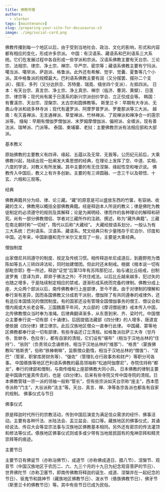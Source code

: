 ```yaml
---
title: 佛教传播
authors:
  - slorber
tags: [maintenance]
slug: /preparing-your-site-for-docusaurus-v3
image: ./img/social-card.png
---
```


佛教传播到每一个地区以后，由于受到当地社会、政治、文化的影响，形式和内容都有相应的变化，形成许多宗派。
中国：有汉语系、藏语系和巴利语系三大系统。它们在发展过程中各自形成一些学派和宗派。汉语系佛教主要有天台宗、三论宗、法相宗、律宗、净土宗、禅宗、华严宗、密宗等；藏语系佛教主要有宁玛派、噶当派、噶举派、萨迦派、格鲁派。此外还有希解、觉宇、觉囊、夏鲁等几个小派。其中格鲁派的规模最大。巴利语系佛教主要有润（又分摆罢、摆孙二个支派）、摆庄、多列（又分达拱旦、苏特曼、瑞竟、缅坐四个支派）、左抵四派。
日本：有天台宗、真言宗、净土宗、净土真宗、禅宗（临济、曹洞、黄檗）、日莲宗、律宗等；现代尚有属于日莲系的新兴宗派创价学会、立正佼成会等。
韩国：有曹溪宗、天台宗、涅槃宗、太古宗和圆佛教等。
斯里兰卡：早期有大寺派、无畏山寺派和祇多林寺派；现代有暹罗派、阿摩罗普罗派、罗曼那派等三大派。
越南：有灭喜禅派、无言通禅派、草堂禅派、竹林禅派、了观禅派和禅净合一的莲宗派等。
缅甸：早期有僧伽罗僧伽派、末罗姆摩僧伽派、偏袒派、全缠派，现有善法派、瑞琴派、门派等。
泰国、柬埔寨、老挝：主要佛教宗派有法相应部和大部派。

基本教义

原始佛教的主要教义有四谛、缘起、五蕴以及无常、无我等。公历纪元前后，大乘佛教兴起，陆续出现一批阐发大乘思想的经典，在理论上发挥了空、中道、实相、六度的学说，对教义有所发展。其中主要的有无住涅槃、缘起性空和唯识说。
佛教传入中国后，教义上有许多创新。主要的有三谛圆融、一念三千以及顿悟、十玄、六相和三观等。

经典

佛教典籍共分为经、律、论三藏。“藏”的原意是可以盛放东西的竹箧，有容纳、收藏的含义，佛教用以概括全部佛教典籍。经是释迦本人所说的教义；律是佛陀为教徒制定的必须遵守的规则及其解释；论是为阐明经、律而作的各种理论的解释和研究。尚有一部分佛教僧侣、学者对三藏所作的注疏、撰述，称为“藏外典籍”。三藏在南北朝时称“一切经”，隋代以后称“大藏经”。
大藏经按语系划分，一般认为有三大系统：巴利语系、汉语系、藏语系。梵文经典只有少量残存于尼泊尔、印度和中国。近年来，中国新疆和克什米尔又发现了一些，主要是大乘经典。

僧伽制度

出家僧尼共同遵守的制度、规定及传统习惯。相传释迦牟尼成道后，到鹿野苑为憍陈如等五人三转四谛法轮，同时始建僧团。但此时还未制戒。根据《根本说一切有部毗奈耶》卷一所述，释迦“证觉”后第13年有苏阵那犯过，始与诸比丘结戒，创制波罗夷（意译为弃，即弃于佛法之外）不共住戒法。以后比丘越来越多，犯过失的也随之增多，于是陆续制定相应的禁戒，逐渐形成系统而完备的律制。佛教分成上座、大众两个部派以后，南传佛教奉行上座部律，至今不衰。由于对律制的理解和奉行渐有差异，因而各国佛教又分成若干派别，僧伽除了有共同遵奉的戒律外，还有适应本国情况的僧团制度。有的国家还设有管理全国僧伽事务的僧王、僧议会和僧内阁或大长老会等。三国魏嘉平年间，大众部的《摩诃僧祇律》戒本传入中国，北传佛教僧众当时奉为准绳。后律典翻译渐多，从东晋到宋、齐、梁时代，中国僧众主要奉行说一切有部《十诵律》。后因提倡法藏部《四分律》的人增多，唐道宣便依据《四分律》建立律宗。此后汉族地区僧众一直奉行此律。
中国藏、蒙等地区佛教都奉行说一切有部律，有些寺庙还订立清规。如格鲁派拉萨三大寺（甘丹寺、哲蚌寺、色拉寺），都有自家的清规，它们设有“堪布”（相当于汉地丛林的“住持”）、“翁则”（负责领众念诵修持，相当于汉地丛林的“维那”）、“格贵”（蒙族佛教叫“格斯贵”，俗称“铁棒喇嘛”，监察僧众勤惰，相当于汉地丛林的“僧值”）、“涅巴”（管家，职掌库房财务等）、“强佐”（管理扎仓行政事务和财产）等职分司各事。
中国傣族等地区巴利语系佛教的最高领袖称“松迪阿伽摩尼”，寺院住持称“都龙”，奉行的律部和僧制，与南传缅甸上座部佛教大同小异。
日本佛教的律制主要是中国唐代鉴真传去的，也是《四分律》。后来有些寺院又传中国寺院的清规。日本佛教管辖一宗一派的领袖一般称“管长”，但有些宗派如天台宗称“座主”，西本愿寺派称“门主”，大谷派称“法主”等。天台、真言、禅、净等各宗各派也都各有自家的规制。
佛事仪式与节日


佛事仪式

原是释迦时代所行的宗教活动，传到中国后演变为满足信众需求的经忏、佛事活动。主要有各种忏法、水陆法会、盂兰盆会、焰口等。藏族地区的佛事仪式，其诵经说法、传召大会等显宗法事与汉族地区佛教基本相同。另外还有密宗的传法灌顶和修法等仪式。傣族地区佛事仪式则或多或少带有当地居民固有的鬼神崇拜和精灵崇拜等的痕迹。

主要节日

主要节日有佛诞节（亦称浴佛节）、成道节（亦称佛成道日、腊八节）、涅槃节、观音节（中国汉族地区于农历二、六、九三个月的十九日为纪念观音菩萨的节日）、世界佛陀节（亦称卫塞节，即南传佛教将释迦的诞生、成道、涅槃并在一起纪念的节日）、驱鬼节和跳神节（藏族地区佛教节日）、泼水节（傣族佛教节日）、佛牙节（斯里兰卡的佛教节日）等。其中有些节日已成为民俗。